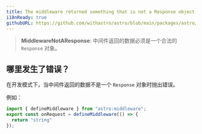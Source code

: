 ```yaml
---
title: The middleware returned something that is not a Response object.
i18nReady: true
githubURL: https://github.com/withastro/astro/blob/main/packages/astro/src/core/errors/errors-data.ts
---
```


> **MiddlewareNotAResponse**: 中间件返回的数据必须是一个合法的 `Response` 对象。

## 哪里发生了错误？

在开发模式下，当中间件返回的数据不是一个 `Response` 对象时抛出错误。

例如：

```ts
import { defineMiddleware } from "astro:middleware";
export const onRequest = defineMiddleware(() => {
  return "string"
});
```
